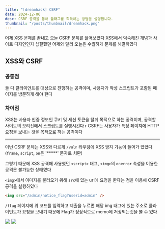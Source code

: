 ```yaml
---
title: "[dreamhack] CSRF"
date: 2024-12-06
desc: CSRF 공격을 통해 플래그를 획득하는 방법을 설명합니다.
thumbnail: "/posts/thumbnail/dreamhack.png"
---
```


어제 XSS 문제를 끝내고 오늘 CSRF 문제를 풀어보았다
XSS에서 익숙해진 개념과 사이트 디자인인지 삽질했던 어제와 달리 오늘은 수월하게 문제를 해결하였다

## XSS와 CSRF
### 공통점
둘 다 클라이언트를 대상으로 진행하는 공격이며, 사용자가 악성 스크립트가 포함된 페이지를 방문하게 해야 한다
### 차이점
XSS는 사용자 인증 정보인 쿠키 및 세션 토큰을 탈취 목적으로 하는 공격이며, 공격할 사이트의 오리진에서 스크립트를 실행시킨다
r
CSRF는 사용자가 특정 페이지에 HTTP 요청을 보내는 것을 목적으로 하는 공격이다

---
이번 CSRF 문제는 XSS와 다르게 `/vuln` 라우팅에 XSS 방지 기능이 들어가 있었다 (`frame`, `script`, `on`은 '*****' 문자로 치환)

그렇기 때문에 XSS 공격때 사용했던 `<script>` 태그, `<img>`의 `onerror` 속성을 이용한 공격은 불가능한 상태였다

`<img>`에서 이미지를 불러오기 위해 `src`에 있는 url에 요청을 한다는 점을 이용해 CSRF 공격을 실행하였다

```html
<img src="/admin/notice_flag?userid=admin" />
```
`/flag` 페이지에 위 코드를 입력하고 제출을 누르면 해당 img 태그에 있는 주소로 클라이언트가 요청을 보내기 때문에 Flag가 정상적으로 memo에 저장되는것을 볼 수 있다

![](/posts/dreamhack/csrf/csrf-url.png)
![](/posts/dreamhack/csrf/csrf-flag.png)
